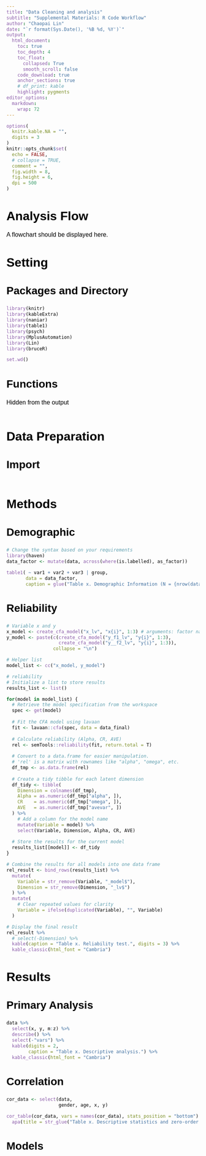 ```yaml
---
title: "Data Cleaning and analysis"
subtitle: "Supplemental Materials: R Code Workflow"
author: "Chaopai Lin"
date: "`r format(Sys.Date(), '%B %d, %Y')`"
output:
  html_document:
    toc: true
    toc_depth: 4
    toc_float:
      collapsed: True
      smooth_scroll: false
    code_download: true
    anchor_sections: true
    # df_print: kable
    highlight: pygments
editor_options: 
  markdown: 
    wrap: 72
---
```


```{=html}
<style type="text/css">
  body { font-family: "Source Sans Pro", Arial, sans-serif;
         font-size: 14px; color: #000;}
  #header { text-align: center; }
  h1, h2, h3 { font-weight: bold; }
  h1.title { font-size: 34px; }
  h1 { font-size: 32px; }
  h2 { font-size: 28px; }
  h3 { font-size: 24px; }
  h4 { font-size: 20px; }
  #TOC li { font-size: 18px; line-height: 1.25; }
  p, li, button span { font-size: 16px; }
  .table { table-layout: fixed; width: auto; margin: 1em auto; }
  .table thead { background-color: #f0f0f0; }
  .table tr.even { background-color: #f5f5f5; }
  .table { border-top: 1px solid #111; border-bottom: 1px solid #111; }
  .table thead tr th { border-bottom-width: 0px; line-height: 1.2; }
  .table tbody tr td { border-top-width: 0px; line-height: 1.2; }
  pre code { font-family: "Consolas", "Monaco", monospace;}
  pre code span.do { font-weight: bold; }
  pre code span.fu { color: #8959a8; }
</style>
```

```r
options(
  knitr.kable.NA = "",
  digits = 3
)
knitr::opts_chunk$set(
  echo = FALSE,
  # collapse = TRUE,
  comment = "",
  fig.width = 8,
  fig.height = 6,
  dpi = 500
)
```

#  Analysis Flow
A flowchart should be displayed here.

# Setting
## Packages and Directory

```r
library(knitr)
library(kableExtra)
library(naniar)
library(table1)
library(psych)
library(MplusAutomation)
library(Lin)
library(bruceR)

set.wd()
```


## Functions
Hidden from the output

```r

```


# Data Preparation
## Import

```r

```


# Methods
## Demographic

```r
# Change the syntax based on your requirements
library(haven)
data_factor <- mutate(data, across(where(is.labelled), as_factor))

table1( ~ var1 + var2 + var3 | group, 
       data = data_factor,
       caption = glue("Table x. Demographic Information (N = {nrow(data_final_factor)})."))
```

## Reliability

```r
# Variable x and y
x_model <- create_cfa_model("x_lv", "x{i}", 1:3) # arguments: factor name, indicators, index of indicators
y_model <- paste(c(create_cfa_model("y_f1_lv", "y{i}", 1:3),
                   create_cfa_model("y__f2_lv", "y{i}", 1:3)),
                 collapse = "\n")

# Helper list
model_list <- cc("x_model, y_model")

# reliability
# Initialize a list to store results
results_list <- list()

for(model in model_list) {
  # Retrieve the model specification from the workspace
  spec <- get(model)
  
  # Fit the CFA model using lavaan
  fit <- lavaan::cfa(spec, data = data_final)
  
  # Calculate reliability (Alpha, CR, AVE)
  rel <- semTools::reliability(fit, return.total = T)
  
  # Convert to a data.frame for easier manipulation.
  # 'rel' is a matrix with rownames like "alpha", "omega", etc.
  df_tmp <- as.data.frame(rel)
  
  # Create a tidy tibble for each latent dimension
  df_tidy <- tibble(
    Dimension = colnames(df_tmp),
    Alpha = as.numeric(df_tmp["alpha", ]),
    CR    = as.numeric(df_tmp["omega", ]),
    AVE   = as.numeric(df_tmp["avevar", ])
  ) %>%
    # Add a column for the model name
    mutate(Variable = model) %>%
    select(Variable, Dimension, Alpha, CR, AVE)
  
  # Store the results for the current model
  results_list[[model]] <- df_tidy
}

# Combine the results for all models into one data frame
rel_result <- bind_rows(results_list) %>% 
  mutate(
    Variable = str_remove(Variable, "_model$"),
    Dimension = str_remove(Dimension, "_lv$")
  ) %>% 
  mutate(
    # Clear repeated values for clarity
    Variable = ifelse(duplicated(Variable), "", Variable)
  )

# Display the final result
rel_result %>% 
  # select(-Dimension) %>% 
  kable(caption = "Table x. Reliability test.", digits = 3) %>% 
  kable_classic(html_font = "Cambria")
```


# Results
## Primary Analysis

```r
data %>% 
  select(x, y, m:z) %>% 
  describe() %>% 
  select(-"vars") %>% 
  kable(digits = 2, 
        caption = "Table x. Descriptive analysis.") %>% 
  kable_classic(html_font = "Cambria")
```

## Correlation

```r
cor_data <- select(data, 
                   gender, age, x, y)

cor_table(cor_data, vars = names(cor_data), stats_position = "bottom") %>% 
  apa(title = str_glue("Table x. Descriptive statistics and zero-order bivariate correlations between variables (n = {nrow(data_final)})."))
```

## Models
```r

```

